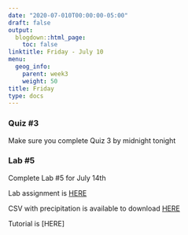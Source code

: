 ```yaml
---
date: "2020-07-010T00:00:00-05:00"
draft: false
output:
  blogdown::html_page:
    toc: false
linktitle: Friday - July 10
menu:
  geog_info:
    parent: week3
    weight: 50
title: Friday
type: docs
---
```


### Quiz #3
Make sure you complete Quiz 3 by midnight tonight

### Lab #5

Complete Lab #5 for July 14th

Lab assignment is [HERE](https://docs.google.com/document/d/118XgVmRvZ35TGk3_dZLs577DEyuD8Mas1j3TNn8vcmA/edit?usp=sharing)

CSV with precipitation is available to download [HERE](/data/NC_ppt_2019.csv)

Tutorial is [HERE]